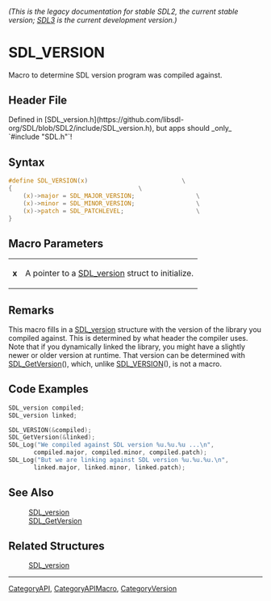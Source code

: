 ====== (This is the legacy documentation for stable SDL2, the current stable version; [https://wiki.libsdl.org/SDL3/ SDL3] is the current development version.) ======
= SDL_VERSION =

Macro to determine SDL version program was compiled against.

== Header File ==

Defined in [SDL_version.h](https://github.com/libsdl-org/SDL/blob/SDL2/include/SDL_version.h), but apps should _only_ `#include "SDL.h"`!

== Syntax ==

<syntaxhighlight lang='c'>
#define SDL_VERSION(x)                          \
{                                   \
    (x)->major = SDL_MAJOR_VERSION;                 \
    (x)->minor = SDL_MINOR_VERSION;                 \
    (x)->patch = SDL_PATCHLEVEL;                    \
}</syntaxhighlight>

== Macro Parameters ==

{|
|'''x'''
|A pointer to a [[SDL_version]] struct to initialize.
|}

== Remarks ==

This macro fills in a [[SDL_version]] structure with the version of the
library you compiled against. This is determined by what header the
compiler uses. Note that if you dynamically linked the library, you might
have a slightly newer or older version at runtime. That version can be
determined with [[SDL_GetVersion]](), which, unlike [[SDL_VERSION]](), is
not a macro.

== Code Examples ==

<syntaxhighlight lang='c'>
SDL_version compiled;
SDL_version linked;

SDL_VERSION(&compiled);
SDL_GetVersion(&linked);
SDL_Log("We compiled against SDL version %u.%u.%u ...\n",
       compiled.major, compiled.minor, compiled.patch);
SDL_Log("But we are linking against SDL version %u.%u.%u.\n",
       linked.major, linked.minor, linked.patch);
</syntaxhighlight>

== See Also ==

:[[SDL_version]]
:[[SDL_GetVersion]]


== Related Structures ==

:[[SDL_version]]

----
[[CategoryAPI]], [[CategoryAPIMacro]], [[CategoryVersion]]


